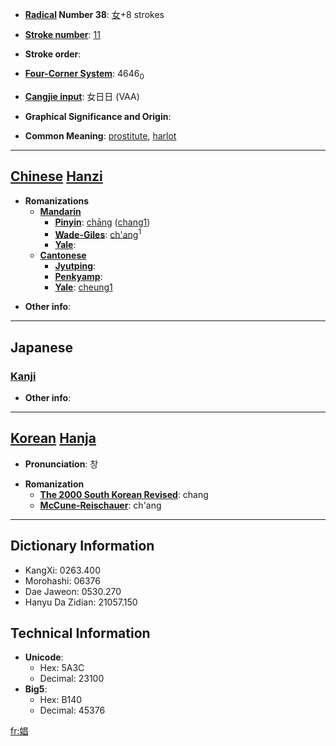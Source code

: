* '''[[Wiktionary:Chinese radical index| Radical]] Number 38''': [[Wiktionary:Chinese radical index 女|女]]+8 strokes

* '''[[Wiktionary:Chinese total strokes index|Stroke number]]''': [[Wiktionary:Chinese total strokes index 11|11]]

* '''Stroke order''': 

* '''[[Wiktionary:Chinese four corner index|Four-Corner System]]''': 4646<sub>0</sub>

* '''[[Wiktionary:Chinese Cangjie index|Cangjie input]]''': 女日日 (VAA)

* '''Graphical Significance and Origin''': 

* '''Common Meaning''': [[prostitute]], [[harlot]]

----

== [[Chinese]] [[Hanzi]] ==

* '''Romanizations'''
** '''[[Mandarin]]'''
*** '''[[Pinyin]]''': [[chāng]] ([[chang1]])
*** '''[[Wade-Giles]]''': [[ch'ang]]<sup>1</sup>
*** '''[[Yale]]''': 
** '''[[Cantonese]]'''
*** '''[[Jyutping]]''':
*** '''[[Penkyamp]]''': 
*** '''[[Yale]]''': [[cheung1]]

* '''Other info''': 

----

==Japanese==
===[[Kanji]]===
{{kanji|on readings=[[しょう]] (shō)
|kun readings=[[あそびめ]] (asobime)
}}

* '''Other info''':  

----

== [[Korean]] [[Hanja]] ==

* '''Pronunciation''': 창

* '''Romanization'''
** '''[[The 2000 South Korean Revised Romanization|The 2000 South Korean Revised]]''': chang
** '''[[McCune-Reischauer]]''': ch'ang

----

== Dictionary Information ==

* KangXi: 0263.400
* Morohashi: 06376
* Dae Jaweon: 0530.270
* Hanyu Da Zidian: 21057.150

== Technical Information ==

* '''Unicode''':
** Hex: 5A3C
** Decimal: 23100
* '''Big5''':
** Hex: B140
** Decimal: 45376

[[fr:娼]]